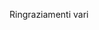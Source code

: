 Ringraziamenti vari


<!-- Qua potrei ringraziare: -->
<!-- - Genertel per avermi dato i dati e supportato in questa ricerca -->
<!-- - DEAMS per la formazione e l'apertura alla collaborazione col mondo aziendale -->
<!-- - La mia famiglia per avermi sembre supportato durante gli studi -->
